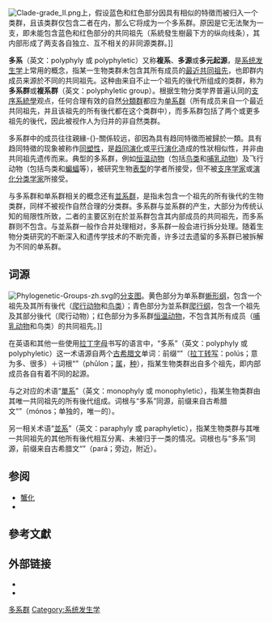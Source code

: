 {{NoteTA |1=zh:系統發生; zh-cn:系统发生; zh-hk:種系發生; zh-tw:親緣關係;}}

[[File:Clade-grade_II.png|thumb]]上，假设蓝色和红色部分因具有相似的特徵而被归入一个类群，且该类群仅包含二者在内，那么它将成为一个多系群。原因是它无法聚为一支，即未能包含蓝色和红色部分的共同祖先（系統發生樹最下方的纵向线条），其内部形成了两支各自独立、互不相关的非同源类群。]]

'''多系'''（英文：polyphyly 或 polyphyletic）又称'''複系'''{{r|遗传学名词}}、'''多源'''{{r|NAER1}}或'''多元起源'''{{r|NAER2}}，是[[系统发生学|系统发生学]]上常用的概念，指某一生物类群未包含其所有成员的[[最近共同祖先|最近共同祖先]]，也即群内成员来源於不同的共同祖先{{r|遗传学名词}}。这种由来自不止一个祖先的後代所组成的类群，称为'''多系群'''或'''複系群'''（英文：polyphyletic group）{{r|微生物学名词|植物学名词}}。根据生物分类学界普遍认同的[[支序系統學|支序系統學]]观点，任何合理有效的自然[[分類群|分類群]]都应为[[单系群|单系群]]（所有成员来自一个最近共同祖先，并且该祖先的所有後代都在这个类群中{{r|遗传学名词}}），而多系群包括了两个或更多祖先的後代，因此被视作人为归并的非自然类群{{r|古生物学名词}}。

多系群中的成员往往親緣-{}-關係较远，卻因為具有趋同特徵而被歸於一類。具有趋同特徵的现象被称作[[同塑性|同塑性]]，是[[趋同演化|趋同演化]]或[[平行演化|平行演化]]造成的性狀相似性，并非由共同祖先遗传而来{{r|古生物学名词|生态学名词}}。典型的多系群，例如[[恒温动物|恒温动物]]（包括[[鸟类|鸟类]]和[[哺乳动物|哺乳动物]]）及飞行动物（包括鸟类和[[蝙蝠|蝙蝠]]等），被研究生物[[表型|表型]]的学者所接受，但不被[[支序系統學|支序学家]]或[[演化分类学|演化分类学家]]所接受{{r|Evolution}}。

与多系群和单系群相关的概念还有[[並系群|並系群]]，是指未包含一个祖先的所有後代的生物类群，同样不被视作自然合理的分类群{{r|古生物学名词}}。多系群与並系群的产生，大部分为传统认知的局限性所致，二者的主要区别在於並系群包含其内部成员的共同祖先，而多系群则不包含{{r|Evolution}}。与並系群一般作合并处理相对，多系群一般会进行拆分处理。随着生物分类研究的不断深入和遗传学技术的不断完善，许多过去遗留的多系群已被拆解为不同的单系群。

==词源==
[[File:Phylogenetic-Groups-zh.svg|thumb]]的[[分支图|分支图]]。黄色部分为单系群[[蜥形纲|蜥形纲]]，包含一个祖先及其所有後代（[[爬行动物|爬行动物]]和[[鸟类|鸟类]]）；青色部分为並系群[[爬行纲|爬行纲]]，包含一个祖先及其部分後代（爬行动物）；红色部分为多系群[[恒温动物|恒温动物]]，不包含其所有成员（[[哺乳动物|哺乳动物]]和鸟类）的共同祖先。]]

在英语和其他一些使用[[拉丁字母|拉丁字母]]书写的语言中，“多系”（英文：polyphyly 或 polyphyletic）这一术语源自两个[[古希腊文|古希腊文]]单词：前缀“{{lang|grc|πολύς}}”（[[拉丁转写|拉丁转写]]：polús；意为多、很多）＋词根“{{lang|grc|φῦλον}}”（phûlon；[[属|属]]，[[种|种]]）{{r|Bailly, 1981|Tabularium}}，指某生物类群出自多个祖先，即内部成员各自有着不同的起源。

与之对应的术语“[[單系|單系]]”（英文：monophyly 或 monophyletic），指某生物类群由其唯一共同祖先的所有後代组成。词根与“多系”同源，前缀来自古希腊文“{{lang|grc|μόνος}}”（mónos；单独的，唯一的）{{r|Bailly, 1981|Tabularium}}。

另一相关术语“[[並系|並系]]”（英文：paraphyly 或 paraphyletic），指某生物类群与其唯一共同祖先的其他所有後代相互分离、未被归于一类的情况。词根也与“多系”同源，前缀来自古希腊文“{{lang|grc|παρά}}”（pará；旁边，附近）{{r|Bailly, 1981|Tabularium}}。

==参阅==
* [[蟹化|蟹化]]
* {{le|垃圾桶分类单元|Wastebasket taxon}}

==參考文獻==
{{Reflist|refs=
<ref name="遗传学名词">{{cite book |editor=第二届遗传学名词审定委员会 |year=2006 |title=遗传学名词 |edition=(2版) |publisher=[[科学出版社|科学出版社]] |place=[[北京|北京]] |isbn=978-7-03-016800-9 |lccn=2009393587 |oclc=71742122 |id={{NLC|003136637}} }}（{{URL|1=https://www.termonline.cn/word/233120/1|2=复系}}<!-- 指向“术语在线”网站的链接。该网站的内容在互联网档案馆中无法正常显示，故使用 Template:URL 包含链接，以避免链接被机器人存入互联网档案馆，生成多余无用的网页存档。-->，{{URL|https://www.termonline.cn/word/233111/1|单系}}）{{zh-cn}}</ref>

<ref name="NAER1">{{cite web |title=Polyphyletic - 多源[的]; 多系[的] |url=https://terms.naer.edu.tw/detail/5459733/ |website=雙語詞彙、學術名詞暨辭書資訊網 |publisher=[[國家教育研究院|國家教育研究院]] |place=[[新北|新北]] |archive-date=2022-01-06 |archive-url=https://web.archive.org/web/20220106074550/https://terms.naer.edu.tw/detail/5459733/ |url-status=live}}{{zh-tw}}</ref>

<ref name="NAER2">{{cite web |title=Polygenetic; polyphyletic - 多元起源的; 多源的 |url=https://terms.naer.edu.tw/detail/162007/ |website=雙語詞彙、學術名詞暨辭書資訊網 |publisher=[[國家教育研究院|國家教育研究院]] |place=[[新北|新北]] |archive-date=2022-01-06 |archive-url=https://web.archive.org/web/20220106074605/https://terms.naer.edu.tw/detail/162007/ |url-status=live}}{{zh-tw}}</ref>

<ref name="微生物学名词">{{cite book |editor=第二届微生物学名词审定委员会 |year=2012 |title=微生物学名词 |edition=(2版) |publisher=[[科学出版社|科学出版社]] |place=[[北京|北京]] |isbn=978-7-03-035918-6 |oclc=910353784 |id={{NLC|006772289}} }}（{{URL|1=https://www.termonline.cn/word/99752/1|2=多系群}}）{{zh-cn}}</ref>

<ref name="植物学名词">{{cite book |editor=第二届植物学名词审定委员会 |year=2019 |title=植物学名词 |edition=(2版) |publisher=[[科学出版社|科学出版社]] |place=[[北京|北京]] |isbn=978-7-03-062178-8 |oclc=1198145621 |id={{NLC|010446494}} }}（{{URL|1=https://www.termonline.cn/word/327061/1|2=复系[类]群}}）{{zh-cn}}</ref>

<ref name="古生物学名词">{{cite book |editor=古生物学名词审定委员会 |year=2009 |title=古生物学名词 |edition=(2版) |publisher=[[科学出版社|科学出版社]] |place=[[北京|北京]] |isbn=978-7-03-025433-7 |lccn=2010372103 |oclc=886143158 |id={{NLC|004299369}} }}（{{URL|1=https://www.termonline.cn/word/255511/1|2=多系[性]}}，{{URL|1=https://www.termonline.cn/word/255507/1|2=同塑}}，{{URL|1=https://www.termonline.cn/word/255504/1|2=并系[性]}}）{{zh-cn}}</ref>

<ref name="生态学名词">{{cite book |editor=生态学名词审定委员会 |year=2007 |title=生态学名词 |publisher=[[科学出版社|科学出版社]] |place=[[北京|北京]] |isbn=978-7-03-018277-7 |oclc=180177243 |id={{NLC|003440677}} }}（{{URL|1=https://www.termonline.cn/word/239609/1|2=同塑性}}）{{zh-cn}}</ref>

<ref name="Evolution">{{cite web |author=Ridley, Mark |title=Evolution - A-Z - Polyphyletic group |url=http://www.blackwellpublishing.com/ridley/a-z/Polyphyletic_group.asp |website=''Evolution'' |publisher={{le|布莱克威尔出版社|Blackwell Publishing|Blackwell Publishing}} |archive-date=2004-09-20 |archive-url=https://web.archive.org/web/20040920013238/http://www.blackwellpublishing.com/ridley/a-z/Polyphyletic_group.asp |url-status=live}}</ref>

<ref name="Bailly, 1981">{{cite book |author=Bailly, Anatole |date=1981-01-01 |title=''Abrégé du dictionnaire grec français'' |publisher=[[阿歇特出版公司|Hachette]] |place=[[Paris|Paris]] |isbn=978-2-01003528-9 |oclc=461974285}}{{fr}}</ref>

<ref name="Tabularium">{{cite web |author=Bailly, Anatole |title=Greek-french dictionary online |url=http://www.tabularium.be/bailly/ |website=''Tabularium.be'' |archive-date=2016-10-05 |archive-url=https://web.archive.org/web/20161005113310/http://www.tabularium.be/bailly/ |url-status=live}}{{fr}}</ref>
}}

==外部链接==
{{Portal|生物学}}
* {{commons category-inline|Polyphyly}}
* {{cite journal |author1=Funk, D.J. |author2=Omland, K.E. |year=2003 |title=Species-Level Paraphyly and Polyphyly: Frequency, Causes, and Consequences, with Insights from Animal Mitochondrial DNA |journal=''{{le|生態學、演化和系統學年評|Annual Review of Ecology, Evolution, and Systematics|Annual Review of Ecology, Evolution, and Systematics}}'' |volume=34 |pages=397–423 |s2cid=33951905 |s2cid-access=free |doi=10.1146/annurev.ecolsys.34.011802.132421}}

{{系统发生学}}

[[Category:多系群|]]
[[Category:系统发生学|Category:系统发生学]]